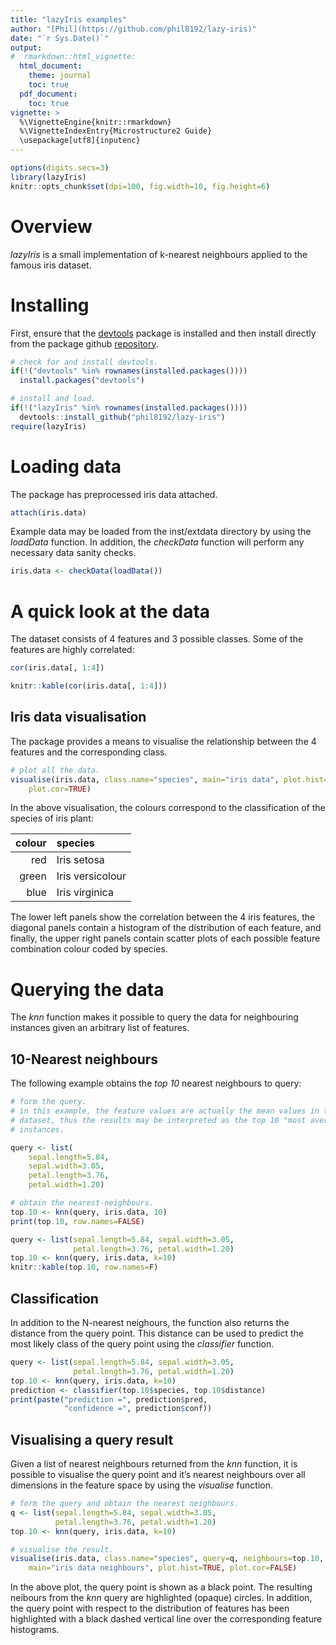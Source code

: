 ```yaml
---
title: "lazyIris examples"
author: "[Phil](https://github.com/phil8192/lazy-iris)"
date: "`r Sys.Date()`"
output: 
#  rmarkdown::html_vignette:
  html_document:
    theme: journal 
    toc: true
  pdf_document:
    toc: true
vignette: >
  %\VignetteEngine{knitr::rmarkdown}
  %\VignetteIndexEntry{Microstructure2 Guide}
  \usepackage[utf8]{inputenc}
---
```


```r
options(digits.secs=3)
library(lazyIris)
knitr::opts_chunk$set(dpi=100, fig.width=10, fig.height=6)
```
# Overview 
_lazyIris_ is a small implementation of k-nearest neighbours applied to the 
famous iris dataset.

# Installing
First, ensure that the [devtools](https://github.com/hadley/devtools) package 
is installed and then install directly from the package github 
[repository](https://github.com/phil8192/lazy-iris).

```r
# check for and install devtools.
if(!("devtools" %in% rownames(installed.packages())))
  install.packages("devtools")

# install and load.
if(!("lazyIris" %in% rownames(installed.packages())))
  devtools::install_github("phil8192/lazy-iris")
require(lazyIris)
```

# Loading data
The package has preprocessed iris data attached.

```r
attach(iris.data)
```
Example data may be loaded from the inst/extdata directory by using the 
_loadData_ function. In addition, the _checkData_ function will perform any 
necessary data sanity checks.
```r
iris.data <- checkData(loadData())
```

# A quick look at the data
The dataset consists of 4 features and 3 possible classes. Some of the features
are highly correlated:

```r
cor(iris.data[, 1:4])
```

```r
knitr::kable(cor(iris.data[, 1:4]))
```

## Iris data visualisation

The package provides a means to visualise the relationship between the 4 
features and the corresponding class.

```r
# plot all the data.
visualise(iris.data, class.name="species", main="iris data", plot.hist=TRUE,
    plot.cor=TRUE)
```

In the above visualisation, the colours correspond to the classification of the
species of iris plant:

| colour | species          |
|-------:|:-----------------|
|    red | Iris setosa      |
|  green | Iris versicolour |
|   blue | Iris virginica   |

The lower left panels show the correlation between the 4 iris features, the
diagonal panels contain a histogram of the distribution of each feature, and
finally, the upper right panels contain scatter plots of each possible feature
combination colour coded by species.

# Querying the data

The _knn_ function makes it possible to query the data for neighbouring 
instances given an arbitrary list of features. 

## 10-Nearest neighbours

The following example obtains the _top 10_ nearest neighbours to query:

```r
# form the query.
# in this example, the feature values are actually the mean values in the
# dataset, thus the results may be interpreted as the top 10 "most average"
# instances.

query <- list(
    sepal.length=5.84,
    sepal.width=3.05,
    petal.length=3.76,
    petal.width=1.20)

# obtain the nearest-neighbours.
top.10 <- knn(query, iris.data, 10)
print(top.10, row.names=FALSE)
```

```r
query <- list(sepal.length=5.84, sepal.width=3.05,
              petal.length=3.76, petal.width=1.20)
top.10 <- knn(query, iris.data, k=10)
knitr::kable(top.10, row.names=F)
```

## Classification

In addition to the N-nearest neighours, the function also returns the distance
from the query point. This distance can be used to predict the most likely 
class of the query point using the _classifier_ function.

```r
query <- list(sepal.length=5.84, sepal.width=3.05, 
              petal.length=3.76, petal.width=1.20)
top.10 <- knn(query, iris.data, k=10)
prediction <- classifier(top.10$species, top.10$distance)
print(paste("prediction =", prediction$pred,
            "confidence =", prediction$conf))
```

## Visualising a query result

Given a list of nearest neighbours returned from the _knn_ function, it is 
possible to visualise the query point and it's nearest neighbours over all 
dimensions in the feature space by using the _visualise_ function.

```r
# form the query and obtain the nearest neighbours.
q <- list(sepal.length=5.84, sepal.width=3.05,
          petal.length=3.76, petal.width=1.20)
top.10 <- knn(query, iris.data, k=10)

# visualise the result.
visualise(iris.data, class.name="species", query=q, neighbours=top.10,
    main="iris data neighbours", plot.hist=TRUE, plot.cor=FALSE)
```

In the above plot, the query point is shown as a black point. The resulting 
neibours from the _knn_ query are highlighted (opaque) circles. In addition, 
the query point with respect to the distribution of features has been 
highlighted with a black dashed vertical line over the corresponding feature
histograms.



